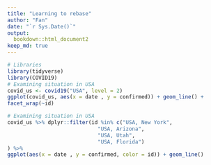 ```yaml
---
title: "Learning to rebase"
author: "Fan"
date: "`r Sys.Date()`"
output: 
  bookdown::html_document2
keep_md: true
---
```


```r
# Libraries
library(tidyverse) 
library(COVID19)
# Examining situation in USA
covid_us <- covid19("USA", level = 2)
ggplot(covid_us, aes(x = date , y = confirmed)) + geom_line() +
facet_wrap(~id)
```

```r
# Examining situation in USA
covid_us %>% dplyr::filter(id %in% c("USA, New York",
                             "USA, Arizona",
                             "USA, Utah",
                             "USA, Florida")
) %>%
ggplot(aes(x = date , y = confirmed, color = id)) + geom_line()
```

